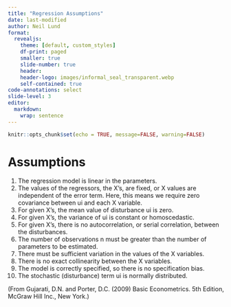 ```yaml
---
title: "Regression Assumptions"
date: last-modified
author: Neil Lund
format:
  revealjs:
    theme: [default, custom_styles]
    df-print: paged
    smaller: true
    slide-number: true
    header: 
    header-logo: images/informal_seal_transparent.webp
    self-contained: true
code-annotations: select
slide-level: 3
editor: 
  markdown: 
    wrap: sentence
---
```


```r
knitr::opts_chunk$set(echo = TRUE, message=FALSE, warning=FALSE)
```

# Assumptions

1.  The regression model is linear in the parameters.
2.  The values of the regressors, the X’s, are fixed, or X values are independent of the error term. Here, this means we require zero covariance between ui and each X variable.
3.  For given X’s, the mean value of disturbance ui is zero.
4.  For given X’s, the variance of ui is constant or homoscedastic.
5.   For given X’s, there is no autocorrelation, or serial correlation, between the disturbances.
6.  The number of observations n must be greater than the number of parameters to be estimated.
7.  There must be sufficient variation in the values of the X variables.
8.  There is no exact collinearity between the X variables.
9.  The model is correctly specified, so there is no specification bias.
10. The stochastic (disturbance) term ui is normally distributed.

(From Gujarati, D.N. and Porter, D.C. (2009) Basic Econometrics.
5th Edition, McGraw Hill Inc., New York.)
